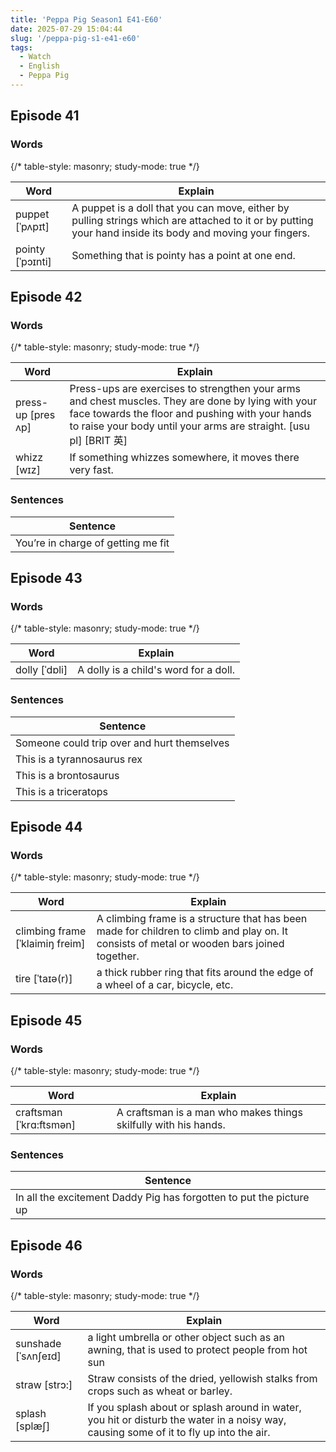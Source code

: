 ```yaml
---
title: 'Peppa Pig Season1 E41-E60'
date: 2025-07-29 15:04:44
slug: '/peppa-pig-s1-e41-e60'
tags:
  - Watch
  - English
  - Peppa Pig
---
```


## Episode 41

### Words

{/* table-style: masonry; study-mode: true */}

| Word             | Explain                                                                                                                                                   |
| ---------------- | --------------------------------------------------------------------------------------------------------------------------------------------------------- |
| puppet [ˈpʌpɪt]  | A puppet is a doll that you can move, either by pulling strings which are attached to it or by putting your hand inside its body and moving your fingers. |
| pointy [ˈpɔɪnti] | Something that is pointy has a point at one end.                                                                                                          |

## Episode 42

### Words

{/* table-style: masonry; study-mode: true */}

| Word               | Explain                                                                                                                                                                                                                    |
| ------------------ | -------------------------------------------------------------------------------------------------------------------------------------------------------------------------------------------------------------------------- |
| press-up [pres ʌp] | Press-ups are exercises to strengthen your arms and chest muscles. They are done by lying with your face towards the floor and pushing with your hands to raise your body until your arms are straight. [usu pl] [BRIT 英] |
| whizz [wɪz]        | If something whizzes somewhere, it moves there very fast.                                                                                                                                                                  |

### Sentences

| Sentence                           |
| ---------------------------------- |
| You’re in charge of getting me fit |

## Episode 43

### Words

{/* table-style: masonry; study-mode: true */}

| Word          | Explain                               |
| ------------- | ------------------------------------- |
| dolly [ˈdɒli] | A dolly is a child's word for a doll. |

### Sentences

| Sentence                                    |
| ------------------------------------------- |
| Someone could trip over and hurt themselves |
| This is a tyrannosaurus rex                 |
| This is a brontosaurus                      |
| This is a triceratops                       |

## Episode 44

### Words

{/* table-style: masonry; study-mode: true */}

| Word                            | Explain                                                                                                                                    |
| ------------------------------- | ------------------------------------------------------------------------------------------------------------------------------------------ |
| climbing frame [ˈklaimiŋ freim] | A climbing frame is a structure that has been made for children to climb and play on. It consists of metal or wooden bars joined together. |
| tire [ˈtaɪə(r)]                 | a thick rubber ring that fits around the edge of a wheel of a car, bicycle, etc.                                                           |

## Episode 45

### Words

{/* table-style: masonry; study-mode: true */}

| Word                    | Explain                                                         |
| ----------------------- | --------------------------------------------------------------- |
| craftsman [ˈkrɑ:ftsmən] | A craftsman is a man who makes things skilfully with his hands. |

### Sentences

| Sentence                                                            |
| ------------------------------------------------------------------- |
| In all the excitement Daddy Pig has forgotten to put the picture up |

## Episode 46

### Words

{/* table-style: masonry; study-mode: true */}

| Word                | Explain                                                                                                                                |
| ------------------- | -------------------------------------------------------------------------------------------------------------------------------------- |
| sunshade [ˈsʌnʃeɪd] | a light umbrella or other object such as an awning, that is used to protect people from hot sun                                        |
| straw [strɔ:]       | Straw consists of the dried, yellowish stalks from crops such as wheat or barley.                                                      |
| splash [splæʃ]      | If you splash about or splash around in water, you hit or disturb the water in a noisy way, causing some of it to fly up into the air. |

